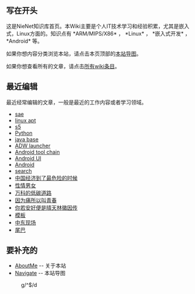== 写在开头 ==
这是NieNet知识库首页。本Wiki主要是个人IT技术学习和经验积累，尤其是嵌入式，Linux方面的。知识点有 *ARM/MIPS/X86* ， *Linux* ， *嵌入式开发* ， *Android* 等。

如果你想内容分类浏览本站，请点击本页顶部的[[Navigate|本站导图]]。

如果你想查看所有的文章，请点击[[wikiword|所有wiki条目]]。

== 最近编辑 ==
最近经常编辑的文章，一般是最近的工作内容或者学习领域。
* [[sae]]
* [[linux apt]]
* [[s5]]
* [[Python]]
* [[java base]]
* [[ADW launcher]]
* [[Android tool chain]]
* [[Android UI]]
* [[Android]]
* [[search]]
* [[中国经济到了最危险的时候]]
* [[性情男女]]
* [[万科的低碳道路]]
* [[因为痛所以叫青春]]
* [[你若安好便是晴天林徽因传]]
* [[模板]]
* [[中东现场]]
* [[尾巴]]



== 要补充的 ==
* [[AboutMe]] -- 关于本站
* [[Navigate]] -- 本站导图
:g/^$/d
